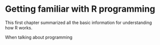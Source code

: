 # Getting familiar with R programming

This first chapter summarized all the basic information for understanding how R works. 

When talking about programming
